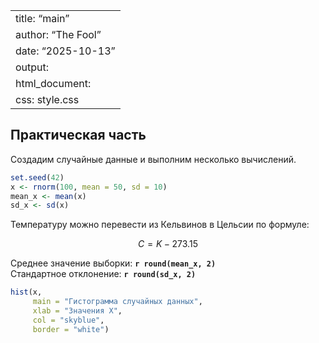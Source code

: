 <!-- Задание 1.
Используя технологию R Markdown создайте динамический документ с
произвольными расчетами. Документ должен содержать вставки кода по типу inline и в виде
чанков. В документе должно быть использовано различное форматирование. Также для
оформления используйте каскадную таблицу стилей. Итоговый документ конвертируйте в
html формат и представьте в отчете, соответствующие скрины -->

---
title: "main"
author: "The Fool"
date: "2025-10-13"
output:
  html_document:
    css: style.css
---

## Практическая часть

Создадим случайные данные и выполним несколько вычислений.

```r
set.seed(42)
x <- rnorm(100, mean = 50, sd = 10)
mean_x <- mean(x)
sd_x <- sd(x)
```

Температуру можно перевести из Кельвинов в Цельсии по формуле:

$$
C = K - 273.15
$$

Среднее значение выборки: **`r round(mean_x, 2)`**  
Стандартное отклонение: **`r round(sd_x, 2)`**

```r
hist(x,
     main = "Гистограмма случайных данных",
     xlab = "Значения X",
     col = "skyblue",
     border = "white")
```